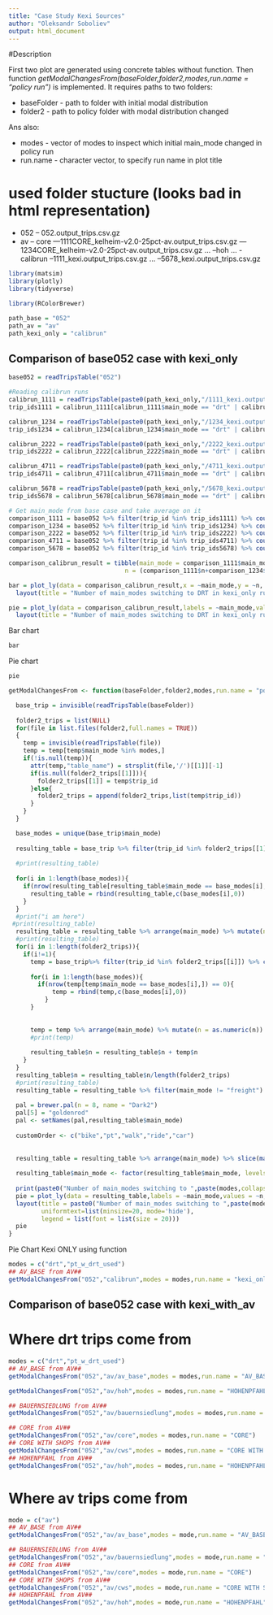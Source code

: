 ```yaml
---
title: "Case Study Kexi Sources"
author: "Oleksandr Soboliev"
output: html_document
---
```


#Description

First two plot are generated using concrete tables without function. Then function *getModalChangesFrom(baseFolder,folder2,modes,run.name = "policy run")* is implemented. It requires paths to two folders:

* baseFolder - path to folder with initial modal distribution
* folder2 - path to policy folder with modal distribution changed

Ans also:

* modes - vector of modes to inspect which initial main_mode changed in policy run
* run.name - character vector, to specify run name in plot title

# used folder stucture (looks bad in html representation)

- 052
-- 052.output_trips.csv.gz
- av
-- core
---1111CORE_kelheim-v2.0-25pct-av.output_trips.csv.gz
---1234CORE_kelheim-v2.0-25pct-av.output_trips.csv.gz
...
--hoh
...
-calibrun
--1111_kexi.output_trips.csv.gz
...
--5678_kexi.output_trips.csv.gz

```r
library(matsim)
library(plotly)
library(tidyverse)

library(RColorBrewer)
```

```r
path_base = "052"
path_av = "av"
path_kexi_only = "calibrun"
```

## **Comparison of base052 case with kexi_only**

```r
base052 = readTripsTable("052")

#Reading calibrun runs
calibrun_1111 = readTripsTable(paste0(path_kexi_only,"/1111_kexi.output_trips.csv.gz"))
trip_ids1111 = calibrun_1111[calibrun_1111$main_mode == "drt" | calibrun_1111$main_mode == "pt_w_drt_used",]$trip_id

calibrun_1234 = readTripsTable(paste0(path_kexi_only,"/1234_kexi.output_trips.csv.gz"))
trip_ids1234 = calibrun_1234[calibrun_1234$main_mode == "drt" | calibrun_1234$main_mode == "pt_w_drt_used",]$trip_id

calibrun_2222 = readTripsTable(paste0(path_kexi_only,"/2222_kexi.output_trips.csv.gz"))
trip_ids2222 = calibrun_2222[calibrun_2222$main_mode == "drt" | calibrun_2222$main_mode == "pt_w_drt_used",]$trip_id

calibrun_4711 = readTripsTable(paste0(path_kexi_only,"/4711_kexi.output_trips.csv.gz"))
trip_ids4711 = calibrun_4711[calibrun_4711$main_mode == "drt" | calibrun_4711$main_mode == "pt_w_drt_used",]$trip_id

calibrun_5678 = readTripsTable(paste0(path_kexi_only,"/5678_kexi.output_trips.csv.gz"))
trip_ids5678 = calibrun_5678[calibrun_5678$main_mode == "drt" | calibrun_5678$main_mode == "pt_w_drt_used",]$trip_id
```

```r
# Get main_mode from base case and take average on it
comparison_1111 = base052 %>% filter(trip_id %in% trip_ids1111) %>% count(main_mode) %>% arrange(main_mode)
comparison_1234 = base052 %>% filter(trip_id %in% trip_ids1234) %>% count(main_mode) %>% arrange(main_mode)
comparison_2222 = base052 %>% filter(trip_id %in% trip_ids2222) %>% count(main_mode) %>% arrange(main_mode)
comparison_4711 = base052 %>% filter(trip_id %in% trip_ids4711) %>% count(main_mode) %>% arrange(main_mode)
comparison_5678 = base052 %>% filter(trip_id %in% trip_ids5678) %>% count(main_mode) %>% arrange(main_mode)

comparison_calibrun_result = tibble(main_mode = comparison_1111$main_mode,
                                n = (comparison_1111$n+comparison_1234$n+comparison_2222$n+comparison_4711$n+comparison_5678$n)/5) 

bar = plot_ly(data = comparison_calibrun_result,x = ~main_mode,y = ~n, type = "bar") %>%
  layout(title = "Number of main_modes switching to DRT in kexi_only run")

pie = plot_ly(data = comparison_calibrun_result,labels = ~main_mode,values = ~n, type = "pie") %>%
  layout(title = "Number of main_modes switching to DRT in kexi_only run")

```
Bar chart
```r
bar
```

Pie chart
```r
pie
```



```r
getModalChangesFrom <- function(baseFolder,folder2,modes,run.name = "policy run"){

  base_trip = invisible(readTripsTable(baseFolder))
  
  folder2_trips = list(NULL)
  for(file in list.files(folder2,full.names = TRUE))
  {
    temp = invisible(readTripsTable(file))
    temp = temp[temp$main_mode %in% modes,]
    if(!is.null(temp)){
      attr(temp,"table_name") = strsplit(file,'/')[[1]][-1]
      if(is.null(folder2_trips[[1]])){
        folder2_trips[[1]] = temp$trip_id
      }else{
        folder2_trips = append(folder2_trips,list(temp$trip_id))
      }
    }
  }

  base_modes = unique(base_trip$main_mode)
  
  resulting_table = base_trip %>% filter(trip_id %in% folder2_trips[[1]]) %>% count(main_mode)
  
  #print(resulting_table)
  
  for(i in 1:length(base_modes)){
    if(nrow(resulting_table[resulting_table$main_mode == base_modes[i],]) == 0){
      resulting_table = rbind(resulting_table,c(base_modes[i],0))
    }
  }
  #print("i am here")
 #print(resulting_table)
  resulting_table = resulting_table %>% arrange(main_mode) %>% mutate(n = as.numeric(n))
  #print(resulting_table)
  for(i in 1:length(folder2_trips)){
    if(i!=1){
      temp = base_trip%>% filter(trip_id %in% folder2_trips[[i]]) %>% count(main_mode)
      
      for(i in 1:length(base_modes)){
        if(nrow(temp[temp$main_mode == base_modes[i],]) == 0){
            temp = rbind(temp,c(base_modes[i],0))
          }
      }
      
      
      temp = temp %>% arrange(main_mode) %>% mutate(n = as.numeric(n))
      #print(temp)
      
      resulting_table$n = resulting_table$n + temp$n
    }
  }
  resulting_table$n = resulting_table$n/length(folder2_trips)
  #print(resulting_table)
  resulting_table = resulting_table %>% filter(main_mode != "freight")
  
  pal = brewer.pal(n = 8, name = "Dark2")
  pal[5] = "goldenrod"
  pal <- setNames(pal,resulting_table$main_mode)
  
  customOrder <- c("bike","pt","walk","ride","car")
  
  
  resulting_table = resulting_table %>% arrange(main_mode) %>% slice(match(customOrder, main_mode))
  
  resulting_table$main_mode <- factor(resulting_table$main_mode, levels = resulting_table[["main_mode"]])
  
  print(paste0("Number of main_modes switching to ",paste(modes,collapse = ", ")," in run ",run.name))
  pie = plot_ly(data = resulting_table,labels = ~main_mode,values = ~n, type = "pie",marker = list (colors = pal ),sort = FALSE) %>%
  layout(title = paste0("Number of main_modes switching to ",paste(modes,collapse = ", ")," in run ",run.name),
         uniformtext=list(minsize=20, mode='hide'),
         legend = list(font = list(size = 20)))
  pie
}
```

Pie Chart Kexi ONLY using function
```r
modes = c("drt","pt_w_drt_used")
## AV_BASE from AV##
getModalChangesFrom("052","calibrun",modes = modes,run.name = "kexi_only")
```

## **Comparison of base052 case with kexi_with_av**

# Where **drt** trips come from
```r
modes = c("drt","pt_w_drt_used")
## AV_BASE from AV##
getModalChangesFrom("052","av/av_base",modes = modes,run.name = "AV_BASE(2 vehicle)")

getModalChangesFrom("052","av/hoh",modes = modes,run.name = "HOHENPFAHL")
```
```r
## BAUERNSIEDLUNG from AV##
getModalChangesFrom("052","av/bauernsiedlung",modes = modes,run.name = "BAUERNSIEDLUNG")
```
```r
## CORE from AV##
getModalChangesFrom("052","av/core",modes = modes,run.name = "CORE")
## CORE WITH SHOPS from AV##
getModalChangesFrom("052","av/cws",modes = modes,run.name = "CORE WITH SHOPS")
## HOHENPFAHL from AV##
getModalChangesFrom("052","av/hoh",modes = modes,run.name = "HOHENPFAHL")


```

# Where **av** trips come from
```r
mode = c("av")
## AV_BASE from AV##
getModalChangesFrom("052","av/av_base",modes = mode,run.name = "AV_BASE(2 vehicle)")
```
```r
## BAUERNSIEDLUNG from AV##
getModalChangesFrom("052","av/bauernsiedlung",modes = mode,run.name = "BAUERNSIEDLUNG")
## CORE from AV##
getModalChangesFrom("052","av/core",modes = mode,run.name = "CORE")
## CORE WITH SHOPS from AV##
getModalChangesFrom("052","av/cws",modes = mode,run.name = "CORE WITH SHOPS")
## HOHENPFAHL from AV##
getModalChangesFrom("052","av/hoh",modes = mode,run.name = "HOHENPFAHL")


```
